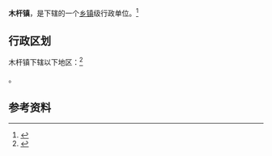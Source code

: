 {{中国乡级行政区|53/06/24/105/000}}

'''木杆镇'''，是{{PRC admin/fullname|53/06/24/105/000|3}}下辖的一个[[乡镇|乡镇]]级行政单位。<ref>{{PRC admin/ref sgc|{{PRC admin/parent|53/06/24/105/000}}}}</ref>

== 行政区划 ==

木杆镇下辖以下地区：<ref>{{PRC admin/ref sgc|53/06/24/105/000}}</ref>

{{PRC admin/children|53/06/24/105/000}}。

== 参考资料 ==

{{reflist}}

{{行政区划小作品}}
{{PRC admin/navcat|53/06/24/105/000}}